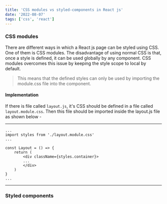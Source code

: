 ```yaml
---
title: 'CSS modules vs styled-components in React js'
date: '2022-08-07'
tags: ['css', 'react']
---
```


### CSS modules

There are different ways in which a React js page can be styled using CSS. One of them is CSS modules. The disadvantage of using normal CSS is that, once a style is defined, it can be used globally by any component. CSS modules overcomes this issue by keeping the style scope to local by default.

> This means that the defined styles can only be used by importing the module.css file into the component.

#### Implementation

If there is file called `layout.js`, it's CSS should be defined in a file called `layout.module.css`. Then this file should be imported inside the layout.js file as shown below -

---

```{javascript}
...
import styles from './layout.module.css'
...

const Layout = () => {
    return (
        <div className={styles.container}>
        ...
        </div>
    )
}
...

```

---

### Styled components

```

```
